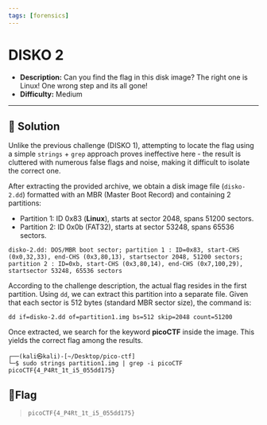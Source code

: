---
tags: [forensics]
---
# DISKO 2

- **Description:** Can you find the flag in this disk image? The right one is Linux! One wrong step and its all gone!
- **Difficulty:** Medium

---

## 🔎 Solution
Unlike the previous challenge (DISKO 1), attempting to locate the flag using a simple `strings` + `grep` approach proves ineffective here - 
the result is cluttered with numerous false flags and noise, making it difficult to isolate the correct one.

After extracting the provided archive, we obtain a disk image file (`disko-2.dd`) formatted with an MBR (Master Boot Record) and containing 2 partitions:
- Partition 1: ID 0x83 (**Linux**), starts at sector 2048, spans 51200 sectors.
- Partition 2: ID 0x0b (FAT32), starts at sector 53248, spans 65536 sectors.
```
disko-2.dd: DOS/MBR boot sector; partition 1 : ID=0x83, start-CHS (0x0,32,33), end-CHS (0x3,80,13), startsector 2048, 51200 sectors;
partition 2 : ID=0xb, start-CHS (0x3,80,14), end-CHS (0x7,100,29), startsector 53248, 65536 sectors
```

According to the challenge description, the actual flag resides in the first partition. 
Using `dd`, we can extract this partition into a separate file. 
Given that each sector is 512 bytes (standard MBR sector size), the command is:
```
dd if=disko-2.dd of=partition1.img bs=512 skip=2048 count=51200
```

Once extracted, we search for the keyword **picoCTF** inside the image. 
This yields the correct flag among the results.
```
┌──(kali㉿kali)-[~/Desktop/pico-ctf]
└─$ sudo strings partition1.img | grep -i picoCTF
picoCTF{4_P4Rt_1t_i5_055dd175}
```

## 🚩Flag
> `picoCTF{4_P4Rt_1t_i5_055dd175}`
